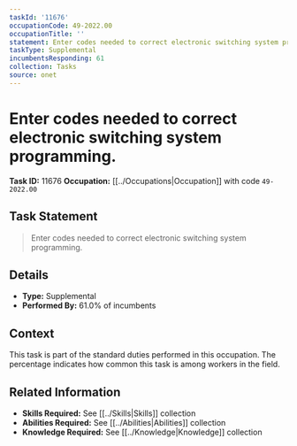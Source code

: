 ```yaml
---
taskId: '11676'
occupationCode: 49-2022.00
occupationTitle: ''
statement: Enter codes needed to correct electronic switching system programming.
taskType: Supplemental
incumbentsResponding: 61
collection: Tasks
source: onet
---
```

# Enter codes needed to correct electronic switching system programming.

**Task ID:** 11676
**Occupation:** [[../Occupations|Occupation]] with code `49-2022.00`

## Task Statement

> Enter codes needed to correct electronic switching system programming.

## Details

- **Type:** Supplemental
- **Performed By:** 61.0% of incumbents

## Context

This task is part of the standard duties performed in this occupation. The percentage indicates how common this task is among workers in the field.

## Related Information

- **Skills Required:** See [[../Skills|Skills]] collection
- **Abilities Required:** See [[../Abilities|Abilities]] collection
- **Knowledge Required:** See [[../Knowledge|Knowledge]] collection
